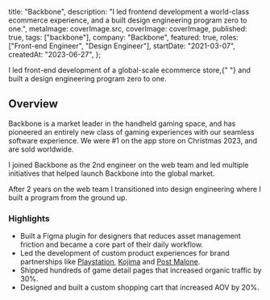 
  title: "Backbone",
  description:
    "I led frontend development a world-class ecommerce experience, and a built design engineering program zero to one.",
  metaImage: coverImage.src,
  coverImage: coverImage,
  published: true,
  tags: ["backbone"],
  company: "Backbone",
  featured: true,
  roles: ["Front-end Engineer", "Design Engineer"],
  startDate: "2021-03-07",
  createdAt: "2023-06-27",
};

<PageTitle>
  I led front-end development of a global-scale ecommerce store,{" "}
  <PageTitleHighlight>
    and built a design engineering program zero to one.
  </PageTitleHighlight>
</PageTitle>

## Overview

Backbone is a market leader in the handheld gaming space, and has pioneered an entirely new class of gaming experiences with our seamless software experience. We were #1 on the app store on Christmas 2023, and are sold worldwide.

I joined Backbone as the 2nd engineer on the web team and led multiple initiatives that helped launch Backbone into the global market.

After 2 years on the web team I transitioned into design engineering where I built a program from the ground up.

### Highlights

- Built a Figma plugin for designers that reduces asset management friction and became a core part of their daily workflow.
- Led the development of custom product experiences for brand partnerships like [Playstation](https://www.playbackbone.com/playstation), [Kojima](https://playbackbone.com/blog/death-stranding-limited-edition-controller/) and [Post Malone](https://www.playbackbone.com/post-malone).
- Shipped hundreds of game detail pages that increased organic traffic by 30%.
- Designed and built a custom shopping cart that increased AOV by 20%.

[//]: #
[//]: # "## Related Projects"
[//]: #
[//]: # "- [Building a Design Engineering program zero to one](/notes/building-a-design-engineering-program)"
[//]: # "- [Backbone GamesDB Figma Plugin](/notes/backbone-gamesdb-figma-plugin)"
[//]: # "- [Backbone Discovery Queue](/notes/backbone-discovery-queue)"
[//]: # "- [3d Product Viewer on playbackbone.com](/notes/3d-product-viewer)"
[//]: # "- [Interaction design on playbackbone.com](/notes/interaction-design-on-playbackbone)"
